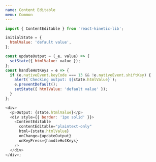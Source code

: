 ```yaml
---
name: Content Editable
menu: Common
---
```


```js static
import { ContentEditable } from 'react-kinetic-lib';

initialState = {
  htmlValue: 'default value',
};

const updateOutput = (_e, value) => {
  setState({ htmlValue: value });
};
const handleHotKeys = e => {
  if (e.nativeEvent.keyCode === 13 && !e.nativeEvent.shiftKey) {
    alert(`Checking output: ${state.htmlValue}`);
    e.preventDefault();
    setState({ htmlValue: 'default value' });
  }
};

<div>
  <p>Output: {state.htmlValue}</p>
  <div style={{ border: '1px solid' }}>
    <ContentEditable
      contentEditable="plaintext-only"
      html={state.htmlValue}
      onChange={updateOutput}
      onKeyPress={handleHotKeys}
    />
  </div>
</div>;
```
